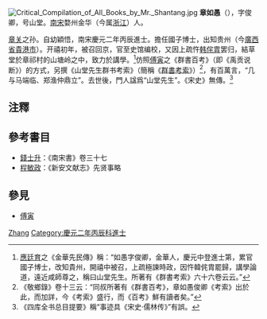 [[File:Critical_Compilation_of_All_Books_by_Mr._Shantang.jpg|thumb]]
'''章如愚'''（{{bd|?||?|}}），字俊卿，号山堂。[[南宋|南宋]]婺州金华（今属[[浙江|浙江]]）人。

[[章关|章关]]之孙。自幼穎悟，南宋慶元二年丙辰進士。擔任國子博士，出知贵州（今[[廣西省|廣西省]][[貴港市|貴港市]]）。开禧初年，被召回京，官至史馆编校，又因上疏忤[[韩侘胄|韩侘胄]]罢归，結草堂於章祁村的山塘岭之中，致力於講學。<ref>[[應廷育|應廷育]]之《金華先民傳》稱：“如愚字俊卿，金華人，慶元中登進士第，累官國子博士，改知貴州，開禧中被召，上疏極諫時政，因忤韓侂胄罷歸，講學論道，遠近咸師尊之，稱曰山堂先生。所著有《群書考索》六十六卷云云。”</ref>仿照[[傅寅|傅寅]]之《群書百考》（即《禹贡说断》）的方式，另撰《山堂先生群书考索》（簡稱《[[群書考索|群書考索]]》）<ref>《敬鄉錄》卷十三云：“同叔所著有《群書百考》，章如愚俊卿《考索》出於此，而加詳，今《考索》盛行，而《百考》鮮有讀者矣。”</ref>，有百萬言，“几与马端临、郑渔仲鼎立”。去世後，門人諡爲“山堂先生”。《宋史》無傳。<ref>《四库全书总目提要》稱“事迹具《宋史·儒林传》”有誤。</ref>

==注釋==
{{reflist}}

==參考書目==
*[[錢士升|錢士升]]：《南宋書》卷三十七
*[[程敏政|程敏政]]：《新安文献志》先贤事略

==參見==
* [[傅寅|傅寅]]

[[Category:宋朝政治人物|Zhang]]
[[Category:慶元二年丙辰科進士|Category:慶元二年丙辰科進士]]